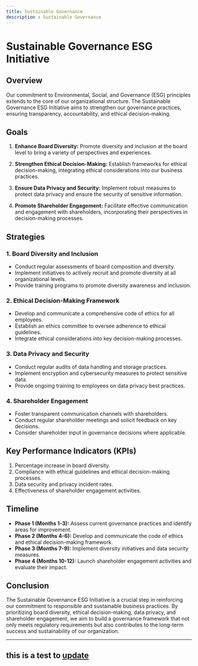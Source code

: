 ```yaml
---
title: Sustainable Governance
description : Sustainable Governance
---
```


# Sustainable Governance ESG Initiative

## Overview

Our commitment to Environmental, Social, and Governance (ESG) principles extends to the core of our organizational structure. The Sustainable Governance ESG Initiative aims to strengthen our governance practices, ensuring transparency, accountability, and ethical decision-making.

## Goals

1. **Enhance Board Diversity:** Promote diversity and inclusion at the board level to bring a variety of perspectives and experiences.

2. **Strengthen Ethical Decision-Making:** Establish frameworks for ethical decision-making, integrating ethical considerations into our business practices.

3. **Ensure Data Privacy and Security:** Implement robust measures to protect data privacy and ensure the security of sensitive information.

4. **Promote Shareholder Engagement:** Facilitate effective communication and engagement with shareholders, incorporating their perspectives in decision-making processes.

## Strategies

### 1. Board Diversity and Inclusion

- Conduct regular assessments of board composition and diversity.
- Implement initiatives to actively recruit and promote diversity at all organizational levels.
- Provide training programs to promote diversity awareness and inclusion.

### 2. Ethical Decision-Making Framework

- Develop and communicate a comprehensive code of ethics for all employees.
- Establish an ethics committee to oversee adherence to ethical guidelines.
- Integrate ethical considerations into key decision-making processes.

### 3. Data Privacy and Security

- Conduct regular audits of data handling and storage practices.
- Implement encryption and cybersecurity measures to protect sensitive data.
- Provide ongoing training to employees on data privacy best practices.

### 4. Shareholder Engagement

- Foster transparent communication channels with shareholders.
- Conduct regular shareholder meetings and solicit feedback on key decisions.
- Consider shareholder input in governance decisions where applicable.

## Key Performance Indicators (KPIs)

1. Percentage increase in board diversity.
2. Compliance with ethical guidelines and ethical decision-making processes.
3. Data security and privacy incident rates.
4. Effectiveness of shareholder engagement activities.

## Timeline

- **Phase 1 (Months 1-3):** Assess current governance practices and identify areas for improvement.
- **Phase 2 (Months 4-6):** Develop and communicate the code of ethics and ethical decision-making framework.
- **Phase 3 (Months 7-9):** Implement diversity initiatives and data security measures.
- **Phase 4 (Months 10-12):** Launch shareholder engagement activities and evaluate their impact.

## Conclusion

The Sustainable Governance ESG Initiative is a crucial step in reinforcing our commitment to responsible and sustainable business practices. By prioritizing board diversity, ethical decision-making, data privacy, and shareholder engagement, we aim to build a governance framework that not only meets regulatory requirements but also contributes to the long-term success and sustainability of our organization.

---

## this is a test to <u>update</U>
